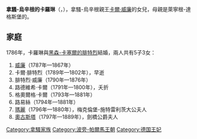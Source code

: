 {{Multiple issues|
{{Expand language|1=en|time=2021-01-13T05:45:02+00:00}}
{{Unreferenced|time=2021-01-13T05:45:02+00:00}}
}}
{{Infobox noble
| name        = 拿騷-烏辛根的卡羅琳
| image       = Caroline of Nassau-Usingen.jpg
| birth_date  = {{birth date|1762|4|4|df=y}}
| birth_place = [[威斯巴登|威斯巴登]]
| death_date  = {{death date and age|1823|8|17|1762|4|4|df=y}}
| death_place = [[美因河畔奧芬巴赫|美因河畔奧芬巴赫]]
| noble family= [[拿騷王朝|拿騷王朝]]
| father      = [[卡爾·威廉_(拿騷-烏辛根)|拿騷-烏辛根親王卡爾·威廉]]
| mother      = [[萊寧根-達格斯堡的卡羅琳·費莉齊塔|萊寧根-達格斯堡的卡羅琳·費莉齊塔]]
}}
'''拿騷-烏辛根的卡羅琳'''（{{lang-de|Karoline von Nassau-Usingen}}，{{bd|1762年|4月4日|1823年|8月17日}}），拿騷-烏辛根親王[[卡爾·威廉_(拿騷-烏辛根)|卡爾·威廉]]的女兒，母親是萊寧根-達格斯堡的{{le|卡羅琳·費莉齊塔 (萊寧根-達格斯堡)|Countess Caroline Felizitas of Leiningen-Dagsburg|卡羅琳·費莉齊塔}}。

== 家庭 ==
1786年，卡羅琳與[[腓特烈王子_(黑森-卡塞爾)|黑森-卡塞爾的腓特烈]]結婚，兩人共有5子3女：
# [[威廉王子_(黑森-卡塞爾)|威廉]]（1787年—1867年）
# 卡爾·腓特烈（1789年—1802年），早逝
# 腓特烈·威廉（1790年—1876年）
# 路德維希·卡爾（1791年—1800年），夭折
# 格奧爾格·卡爾（1793年—1881年）
# 路易絲（1794年—1881年）
# [[黑森-卡塞爾的瑪麗_(1796-1880)|瑪麗]]（1796年—1880年），梅克倫堡-施特雷利茨大公夫人
# [[黑森-卡塞爾的奧古斯塔|奧古斯塔]]（1797年—1889年），劍橋公爵夫人

[[Category:拿騷家族|Category:拿騷家族]]
[[Category:波旁-帕爾馬王朝|Category:波旁-帕爾馬王朝]]
[[Category:德国王妃|Category:德国王妃]]